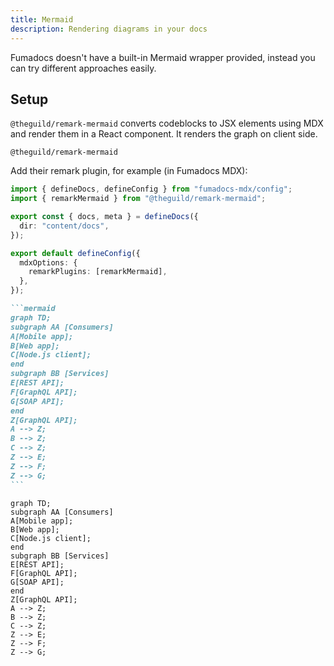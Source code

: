 ```yaml
---
title: Mermaid
description: Rendering diagrams in your docs
---
```


Fumadocs doesn't have a built-in Mermaid wrapper provided, instead you can try different approaches easily.

## Setup

`@theguild/remark-mermaid` converts codeblocks to JSX elements using MDX and render them in a React component. It renders the graph on client side.

```package-install
@theguild/remark-mermaid
```

Add their remark plugin, for example (in Fumadocs MDX):

```ts title="source.config.ts"
import { defineDocs, defineConfig } from "fumadocs-mdx/config";
import { remarkMermaid } from "@theguild/remark-mermaid";

export const { docs, meta } = defineDocs({
  dir: "content/docs",
});

export default defineConfig({
  mdxOptions: {
    remarkPlugins: [remarkMermaid],
  },
});
```

````md
```mermaid
graph TD;
subgraph AA [Consumers]
A[Mobile app];
B[Web app];
C[Node.js client];
end
subgraph BB [Services]
E[REST API];
F[GraphQL API];
G[SOAP API];
end
Z[GraphQL API];
A --> Z;
B --> Z;
C --> Z;
Z --> E;
Z --> F;
Z --> G;
```
````

```mermaid
graph TD;
subgraph AA [Consumers]
A[Mobile app];
B[Web app];
C[Node.js client];
end
subgraph BB [Services]
E[REST API];
F[GraphQL API];
G[SOAP API];
end
Z[GraphQL API];
A --> Z;
B --> Z;
C --> Z;
Z --> E;
Z --> F;
Z --> G;
```
